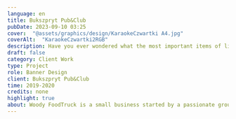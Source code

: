 ---
language: en
title: Bukszpryt Pub&Club
pubDate: 2023-09-10 03:25
cover:  "@assets/graphics/design/KaraokeCzwartki A4.jpg"
coverAlt:  "KaraokeCzwartki2RGB"
description: Have you ever wondered what the most important items of life are? Well, wonder no more!
draft: false
category: Client Work
type: Project
role: Banner Design
client: Bukszpryt Pub&Club
time: 2019-2020
credits: none
highlight: true
about: Woody FoodTruck is a small business started by a passionate group of friends that wanted to share their love for Italian food with others. Woody's built-in, wood-fired pizza oven is what makes them stand out from other businesses alike. They can handcraft the pizza in a way traditional Italians do. Thanks to the mobility of a food truck, they can serve their specialty wherever they please. You can taste their mouth-watering, fire-baked pizza at many food events and conventions.
---

